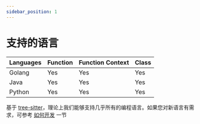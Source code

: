 ```yaml
---
sidebar_position: 1
---
```


# 支持的语言

| Languages | Function | Function Context | Class   |
|-----------|----------|------------------|---------|
| Golang    | Yes      | Yes              | Yes     |
| Java      | Yes      | Yes              | Yes     |
| Python    | Yes      | Yes              | Yes     |

基于 [tree-sitter](https://tree-sitter.github.io/tree-sitter/)，理论上我们能够支持几乎所有的编程语言。如果您对新语言有需求，可参考 [如何开发](./faq/faq-contrib) 一节
